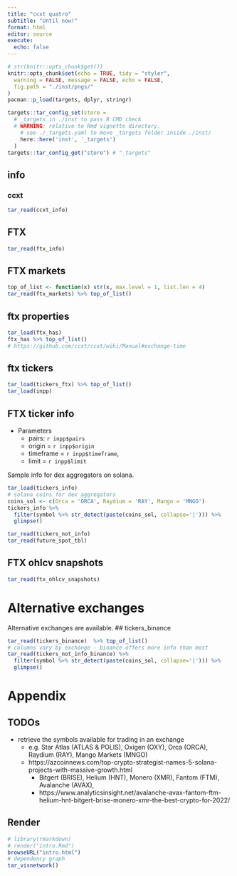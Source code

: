 ```yaml
---
title: "ccxt quatro"
subtitle: "Until now!"
format: html
editor: source
execute:
  echo: false
---
```


```r
# str(knitr::opts_chunk$get())
knitr::opts_chunk$set(echo = TRUE, tidy = "styler",
  warning = FALSE, message = FALSE, echo = FALSE,
  fig.path = "./inst/pngs/"
)
pacman::p_load(targets, dplyr, stringr)

targets::tar_config_set(store = 
  # _targets in ./inst to pass R CMD check
  # WARNING: relative to Rmd vignette directory.
    # see ./_targets.yaml to move _targets folder inside ./inst/
    here::here('inst', '_targets')
  )
targets::tar_config_get("store") # "_targets"
```

## info
### ccxt 
```r
tar_read(ccxt_info)
```


## FTX
```r
tar_read(ftx_info)
```


## FTX markets
```r
top_of_list <- function(x) str(x, max.level = 1, list.len = 4)
tar_read(ftx_markets) %>% top_of_list()
```

## ftx properties
```r
tar_load(ftx_has)
ftx_has %>% top_of_list()
# https://github.com/ccxt/ccxt/wiki/Manual#exchange-time
```

## ftx tickers
```r
tar_load(tickers_ftx) %>% top_of_list()
tar_load(inpp)
```

## FTX ticker info
+ Parameters
  + pairs: `r inpp$pairs`
  + origin = `r inpp$origin`
  + timeframe = `r inpp$timeframe`, 
  + limit = `r inpp$limit`

Sample info for dex aggregators on solana. 
```r
tar_load(tickers_info) 
# solana coins for dex aggregators
coins_sol <- c(Orca = 'ORCA', Raydium = 'RAY', Mango = 'MNGO')
tickers_info %>% 
  filter(symbol %>% str_detect(paste(coins_sol, collapse='|'))) %>% 
  glimpse()
```

```r
tar_read(tickers_not_info)
tar_read(future_spot_tbl)
```


## FTX ohlcv snapshots

```r
tar_read(ftx_ohlcv_snapshots)
```


# Alternative exchanges
Alternative exchanges are available.
## tickers_binance
```r
tar_read(tickers_binance)  %>% top_of_list()
# columns vary by exchange - binance offers more info than most
tar_read(tickers_not_info_binance) %>% 
  filter(symbol %>% str_detect(paste(coins_sol, collapse='|'))) %>% 
  glimpse()
```


# Appendix

## TODOs  
+ retrieve the symbols available for trading in an exchange
  + e.g. Star Atlas (ATLAS & POLIS), Oxigen (OXY), Orca (ORCA), Raydium (RAY), Mango Markets (MNGO)
  + https://azcoinnews.com/top-crypto-strategist-names-5-solana-projects-with-massive-growth.html
    + Bitgert (BRISE), Helium (HNT), Monero (XMR), Fantom (FTM), Avalanche (AVAX), 
    + https://www.analyticsinsight.net/avalanche-avax-fantom-ftm-helium-hnt-bitgert-brise-monero-xmr-the-best-crypto-for-2022/

## Render
```r
# library(rmarkdown)
# render("intro.Rmd")
browseURL("intro.html")
# dependency graph 
tar_visnetwork() 
```
